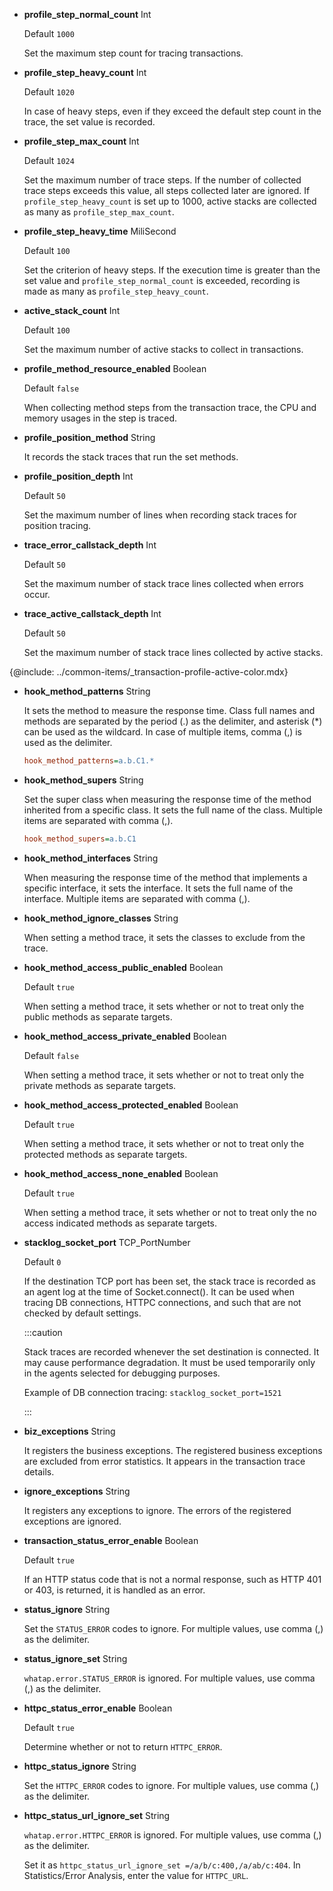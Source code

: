 -   **profile_step_normal_count** <span class='type'>Int</span>

    Default `1000`

    Set the maximum step count for tracing transactions.

-   **profile_step_heavy_count** <span class='type'>Int</span>

    Default `1020`

    In case of heavy steps, even if they exceed the default step count in the trace, the set value is recorded.

-   **profile_step_max_count** <span class='type'>Int</span>

    Default `1024`

    Set the maximum number of trace steps. If the number of collected trace steps exceeds this value, all steps collected later are ignored. If `profile_step_heavy_count` is set up to 1000, active stacks are collected as many as `profile_step_max_count`.

-   **profile_step_heavy_time** <span class='type'>MiliSecond</span>

    Default `100`

    Set the criterion of heavy steps. If the execution time is greater than the set value and `profile_step_normal_count` is exceeded, recording is made as many as `profile_step_heavy_count`.

-   **active_stack_count** <span class='type'>Int</span>

    Default `100`

    Set the maximum number of active stacks to collect in transactions.

-   **profile_method_resource_enabled** <span class='type'>Boolean</span>

    Default `false`

    When collecting method steps from the transaction trace, the CPU and memory usages in the step is traced.

-   **profile_position_method** <span class='type'>String</span>

    It records the stack traces that run the set methods.

-   **profile_position_depth** <span class='type'>Int</span>

    Default `50`

    Set the maximum number of lines when recording stack traces for position tracing.

-   **trace_error_callstack_depth** <span class='type'>Int</span>

    Default `50`

    Set the maximum number of stack trace lines collected when errors occur.

-   **trace_active_callstack_depth** <span class='type'>Int</span>

    Default `50`

    Set the maximum number of stack trace lines collected by active stacks.

{@include: ../common-items/_transaction-profile-active-color.mdx}

-   **hook_method_patterns** <span class='type'>String</span>

    It sets the method to measure the response time. Class full names and methods are separated by the period (.) as the delimiter, and asterisk (\*) can be used as the wildcard. In case of multiple items, comma (,) is used as the delimiter.

    ```ini title='whatap.conf'
    hook_method_patterns=a.b.C1.*
    ```

-   **hook_method_supers** <span class='type'>String</span>

    Set the super class when measuring the response time of the method inherited from a specific class. It sets the full name of the class. Multiple items are separated with comma (,).

    ```ini title='whatap.conf'
    hook_method_supers=a.b.C1
    ```

-   **hook_method_interfaces** <span class='type'>String</span>

    When measuring the response time of the method that implements a specific interface, it sets the interface. It sets the full name of the interface. Multiple items are separated with comma (,).

-   **hook_method_ignore_classes** <span class='type'>String</span>

    When setting a method trace, it sets the classes to exclude from the trace.

-   **hook_method_access_public_enabled** <span class='type'>Boolean</span>

    Default `true`

    When setting a method trace, it sets whether or not to treat only the public methods as separate targets.

-   **hook_method_access_private_enabled** <span class='type'>Boolean</span>

    Default `false`

    When setting a method trace, it sets whether or not to treat only the private methods as separate targets.

-   **hook_method_access_protected_enabled** <span class='type'>Boolean</span>

    Default `true`

    When setting a method trace, it sets whether or not to treat only the protected methods as separate targets.

-   **hook_method_access_none_enabled** <span class='type'>Boolean</span>

    Default `true`

    When setting a method trace, it sets whether or not to treat only the no access indicated methods as separate targets.

-   **stacklog_socket_port** <span class='type'>TCP_PortNumber</span>

    Default `0`

    If the destination TCP port has been set, the stack trace is recorded as an agent log at the time of Socket.connect(). It can be used when tracing DB connections, HTTPC connections, and such that are not checked by default settings.

    :::caution

    Stack traces are recorded whenever the set destination is connected. It may cause performance degradation. It must be used temporarily only in the agents selected for debugging purposes.

    Example of DB connection tracing: `stacklog_socket_port=1521`

    :::

-   **biz_exceptions** <span class='type'>String</span>

    It registers the business exceptions. The registered business exceptions are excluded from error statistics. It appears in the transaction trace details.

-   **ignore_exceptions** <span class='type'>String</span>

    It registers any exceptions to ignore. The errors of the registered exceptions are ignored.

-   **transaction_status_error_enable** <span class='type'>Boolean</span>

    Default `true`

    If an HTTP status code that is not a normal response, such as HTTP 401 or 403, is returned, it is handled as an error.

-   **status_ignore** <span class='type'>String</span>

    Set the `STATUS_ERROR` codes to ignore. For multiple values, use comma (,) as the delimiter.

-   **status_ignore_set** <span class='type'>String</span>

    `whatap.error.STATUS_ERROR` is ignored. For multiple values, use comma (,) as the delimiter.

-   **httpc_status_error_enable** <span class='type'>Boolean</span>

    Default `true`

    Determine whether or not to return `HTTPC_ERROR`.

-   **httpc_status_ignore** <span class='type'>String</span>

    Set the `HTTPC_ERROR` codes to ignore. For multiple values, use comma (,) as the delimiter.

-   **httpc_status_url_ignore_set** <span class='type'>String</span>

    `whatap.error.HTTPC_ERROR` is ignored. For multiple values, use comma (,) as the delimiter.

    Set it as `httpc_status_url_ignore_set =/a/b/c:400,/a/ab/c:404`. In Statistics/Error Analysis, enter the value for `HTTPC_URL`.
